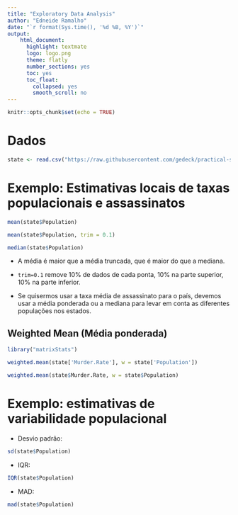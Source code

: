 ```yaml
---
title: "Exploratory Data Analysis"
author: "Edneide Ramalho"
date: "`r format(Sys.time(), '%d %B, %Y')`"
output: 
    html_document:
      highlight: textmate
      logo: logo.png
      theme: flatly
      number_sections: yes
      toc: yes
      toc_float:
        collapsed: yes
        smooth_scroll: no
---
```


```r
knitr::opts_chunk$set(echo = TRUE)
```

# Dados

```r
state <- read.csv("https://raw.githubusercontent.com/gedeck/practical-statistics-for-data-scientists/master/data/state.csv")
```

# Exemplo: Estimativas locais de taxas populacionais e assassinatos

```r
mean(state$Population)

mean(state$Population, trim = 0.1)

median(state$Population)
```

-   A média é maior que a média truncada, que é maior do que a mediana.

-   `trim=0.1` remove 10% de dados de cada ponta, 10% na parte superior, 10% na parte inferior.

-   Se quisermos usar a taxa média de assassinato para o país, devemos usar a média ponderada ou a mediana para levar em conta as diferentes populações nos estados.

## Weighted Mean (Média ponderada)

```r
library("matrixStats")

weighted.mean(state['Murder.Rate'], w = state['Population'])

weighted.mean(state$Murder.Rate, w = state$Population)
```

# Exemplo: estimativas de variabilidade populacional

-   Desvio padrão:

```r
sd(state$Population)
```

-   IQR:

```r
IQR(state$Population)
```

-   MAD:

```r
mad(state$Population)
```
